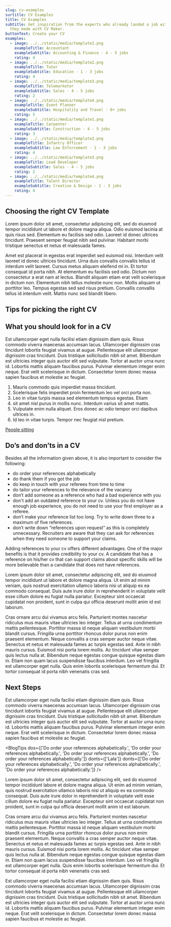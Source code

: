 ```yaml
---
slug: cv-examples
surtitle: CV Examples
title: CV Examples
subtitle: Get inspiration from the experts who already landed a job with the CV
  they made with CV Maker.
buttonText: Create your CV
examples:
  - image: ../../static/media/template1.png
    exampleTitle: Accountant
    exampleSubtitle: Accounting & Finance · 4 - 5 jobs
    rating: 4
  - image: ../../static/media/template2.png
    exampleTitle: Tutor
    exampleSubtitle: Education · 1 - 3 jobs
    rating: 4
  - image: ../../static/media/template3.png
    exampleTitle: Telemarketer
    exampleSubtitle: Sales · 4 - 5 jobs
    rating: 2
  - image: ../../static/media/template4.png
    exampleTitle: Event Planner
    exampleSubtitle: Hospitality and Travel · 6+ jobs
    rating: 5
  - image: ../../static/media/template1.png
    exampleTitle: Carpenter
    exampleSubtitle: Construction · 4 - 5 jobs
    rating: 3
  - image: ../../static/media/template2.png
    exampleTitle: Infantry Officer
    exampleSubtitle: Law Enforcement · 1 - 3 jobs
    rating: 4
  - image: ../../static/media/template3.png
    exampleTitle: Lead Developer
    exampleSubtitle: Sales · 4 - 5 jobs
    rating: 2
  - image: ../../static/media/template4.png
    exampleTitle: Talent Director
    exampleSubtitle: Creative & Design · 1 - 3 jobs
    rating: 4
---
```

## Choosing the right CV Template
Lorem ipsum dolor sit amet, consectetur adipiscing elit, sed do eiusmod tempor incididunt ut labore et dolore magna aliqua. Odio euismod lacinia at quis risus sed. Elementum eu facilisis sed odio. Laoreet id donec ultrices tincidunt. Praesent semper feugiat nibh sed pulvinar. Habitant morbi tristique senectus et netus et malesuada fames. 

Amet est placerat in egestas erat imperdiet sed euismod nisi. Interdum velit laoreet id donec ultrices tincidunt. Urna duis convallis convallis tellus id interdum velit laoreet. Cursus metus aliquam eleifend mi in. Et tortor consequat id porta nibh. At elementum eu facilisis sed odio. Dictum non consectetur a erat nam at lectus. Blandit aliquam etiam erat velit scelerisque in dictum non. Elementum nibh tellus molestie nunc non. Mollis aliquam ut porttitor leo. Tempus egestas sed sed risus pretium. Convallis convallis tellus id interdum velit. Mattis nunc sed blandit libero.

## Tips for picking the right CV

<BlogRelatedArticle id="related-article" />

## What you should look for in a CV

Est ullamcorper eget nulla facilisi etiam dignissim diam quis. Risus commodo viverra maecenas accumsan lacus. Ullamcorper dignissim cras tincidunt lobortis feugiat vivamus at augue. Pellentesque elit ullamcorper dignissim cras tincidunt. Duis tristique sollicitudin nibh sit amet. Bibendum est ultricies integer quis auctor elit sed vulputate. Tortor at auctor urna nunc id. Lobortis mattis aliquam faucibus purus. Pulvinar elementum integer enim neque. Erat velit scelerisque in dictum. Consectetur lorem donec massa sapien faucibus et molestie ac feugiat.

1. Mauris commodo quis imperdiet massa tincidunt. 
2. Scelerisque felis imperdiet proin fermentum leo vel orci porta non. 
3. Leo in vitae turpis massa sed elementum tempus egestas. Etiam 
4. sit amet nisl purus in mollis nunc. Interdum varius sit amet mattis. 
5. Vulputate enim nulla aliquet. Eros donec ac odio tempor orci dapibus ultrices in. 
6. Id leo in vitae turpis. Tempor nec feugiat nisl pretium. 

[People sitting](../../static/media/dummy-people.png)

## Do’s and don’ts in a CV
Besides all the information given above, it is also important to consider the following:

* do order your references alphabetically
* do thank them if you got the job
* do keep in touch with your referees from time to time
* do tailor your references to the relevance of the vacancy
* don’t add someone as a reference who had a bad experience with you
* don't add an outdated reference to your cv. Unless you do not have enough job experience, you do not need to use your first employer as a referee.
* don’t make your reference list too long. Try to write down three to a maximum of five references.
* don’t write down “references upon request” as this is completely unnecessary. Recruiters are aware that they can ask for references when they need someone to support your claims.

<BlogHighlight>
  Adding references to your cv offers different advantages. One of the major benefits is that it provides credibility to your cv. A candidate that has a reference on his/her cv that can support claims about specific skills will be more believable than a candidate that does not have references.
</BlogHighlight>

Lorem ipsum dolor sit amet, consectetur adipiscing elit, sed do eiusmod tempor incididunt ut labore et dolore magna aliqua. Ut enim ad minim veniam, quis nostrud exercitation ullamco laboris nisi ut aliquip ex ea commodo consequat. Duis aute irure dolor in reprehenderit in voluptate velit esse cillum dolore eu fugiat nulla pariatur. Excepteur sint occaecat cupidatat non proident, sunt in culpa qui officia deserunt mollit anim id est laborum.

Cras ornare arcu dui vivamus arcu felis. Parturient montes nascetur ridiculus mus mauris vitae ultricies leo integer. Tellus at urna condimentum mattis pellentesque. Porttitor massa id neque aliquam vestibulum morbi blandit cursus. Fringilla urna porttitor rhoncus dolor purus non enim praesent elementum. Neque convallis a cras semper auctor neque vitae. Senectus et netus et malesuada fames ac turpis egestas sed. Ante in nibh mauris cursus. Euismod nisi porta lorem mollis. Ac tincidunt vitae semper quis lectus nulla at. Bibendum neque egestas congue quisque egestas diam in. Etiam non quam lacus suspendisse faucibus interdum. Leo vel fringilla est ullamcorper eget nulla. Quis enim lobortis scelerisque fermentum dui. Et tortor consequat id porta nibh venenatis cras sed.

## Next Steps
Est ullamcorper eget nulla facilisi etiam dignissim diam quis. Risus commodo viverra maecenas accumsan lacus. Ullamcorper dignissim cras tincidunt lobortis feugiat vivamus at augue. Pellentesque elit ullamcorper dignissim cras tincidunt. Duis tristique sollicitudin nibh sit amet. Bibendum est ultricies integer quis auctor elit sed vulputate. Tortor at auctor urna nunc id. Lobortis mattis aliquam faucibus purus. Pulvinar elementum integer enim neque. Erat velit scelerisque in dictum. Consectetur lorem donec massa sapien faucibus et molestie ac feugiat.

<BlogTips
 dos={['Do order your references alphabetically.', 'Do order your references alphabetically.', 'Do order your references alphabetically.', 'Do order your references alphabetically.']}
 donts={['Lala']}
 donts={['Do order your references alphabetically.', 'Do order your references alphabetically.', 'Do order your references alphabetically.']}
/>

Lorem ipsum dolor sit amet, consectetur adipiscing elit, sed do eiusmod tempor incididunt labore et dolore magna aliqua. Ut enim ad minim veniam, quis nostrud exercitation ullamco laboris nisi ut aliquip ex ea commodo consequat. Duis aute irure dolor in reprehenderit in voluptate velit esse cillum dolore eu fugiat nulla pariatur. Excepteur sint occaecat cupidatat non proident, sunt in culpa qui officia deserunt mollit anim id est laborum.

Cras ornare arcu dui vivamus arcu felis. Parturient montes nascetur ridiculus mus mauris vitae ultricies leo integer. Tellus at urna condimentum mattis pellentesque. Porttitor massa id neque aliquam vestibulum morbi blandit cursus. Fringilla urna porttitor rhoncus dolor purus non enim praesent elementum. Neque convallis a cras semper auctor neque vitae. Senectus et netus et malesuada fames ac turpis egestas sed. Ante in nibh mauris cursus. Euismod nisi porta lorem mollis. Ac tincidunt vitae semper quis lectus nulla at. Bibendum neque egestas congue quisque egestas diam in. Etiam non quam lacus suspendisse faucibus interdum. Leo vel fringilla est ullamcorper eget nulla. Quis enim lobortis scelerisque fermentum dui. Et tortor consequat id porta nibh venenatis cras sed.

<BlogQuote 
 author="David Zlobinskyy"
 quote="To be or not to be, that is the question"
 authorPosition="Accountant"
 authorLocation="Buenos Aires"
/>

Est ullamcorper eget nulla facilisi etiam dignissim diam quis. Risus commodo viverra maecenas accumsan lacus. Ullamcorper dignissim cras tincidunt lobortis feugiat vivamus at augue. Pellentesque elit ullamcorper dignissim cras tincidunt. Duis tristique sollicitudin nibh sit amet. Bibendum est ultricies integer quis auctor elit sed vulputate. Tortor at auctor urna nunc id. Lobortis mattis aliquam faucibus purus. Pulvinar elementum integer enim neque. Erat velit scelerisque in dictum. Consectetur lorem donec massa sapien faucibus et molestie ac feugiat.